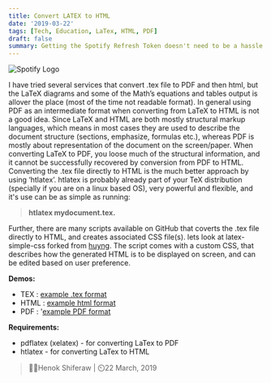 ```yaml
---
title: Convert LATEX to HTML
date: '2019-03-22'
tags: [Tech, Education, LaTex, HTML, PDF]
draft: false
summary: Getting the Spotify Refresh Token doesn't need to be a hassle any longer.
---
```


<img
  className="inline rounded-lg"
  src="/static/images/Blog/blog_post_3.jpg"
  alt="Spotify Logo"
/>

I have tried several services that convert .tex file to PDF and then html, but the LaTeX diagrams and some of the Math’s equations and tables output is allover the place (most of the time not readable format). In general using PDF as an intermediate format when converting from LaTeX to HTML is not a good idea. Since LaTeX and HTML are both mostly structural markup languages, which means in most cases they are used to describe the document structure (sections, emphasize, formulas etc.), whereas PDF is mostly about representation of the document on the screen/paper. When converting LaTeX to PDF, you loose much of the structural information, and it cannot be successfully recovered by conversion from PDF to HTML. Converting the .tex file directly to HTML is the much better approach by using ‘htlatex’. htlatex is probably already part of your TeX distribution (specially if you are on a linux based OS), very powerful and flexible, and it's use can be as simple as running:

> **htlatex mydocument.tex.**

Further, there are many scripts available on GitHub that coverts the .tex file directly to HTML, and creates associated CSS file(s). lets look at latex-simple-css forked from [huyng](https://github.com/focus85/latex-simple-css). The script comes with a custom CSS, that describes how the generated HTML is to be displayed on screen, and can be edited based on user preference.

**Demos:**
- TEX : [example .tex format](https://www.hshiferaw.xyz/latex-simple-css/example.tex)
- HTML : [example html format](https://www.hshiferaw.xyz/latex-simple-css/example.html)
- PDF : '[example PDF format](https://www.hshiferaw.xyz/latex-simple-css/example.pdf)


**Requirements:**
- pdflatex (xelatex) - for converting LaTex to PDF
- htlatex - for converting LaTex to HTML

> 🧑‍💻Henok Shiferaw | ⏲️22 March, 2019

